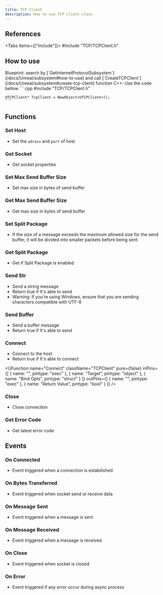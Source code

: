 ```yaml
---
title: TCP Client
description: How to use TCP client class
---
```



## References

<Tabs items={["Include"]}>
    <Tab value="Include">#include "TCP/TCPClient.h"</Tab>
</Tabs>

## How to use

<Steps>
  <Step>
    Blueprint: search by [`GetInternetProtocolSubsystem`](/docs/Unreal/subsystem#how-to-use) and call [`CreateTCPClient`](/docs/Unreal/subsystem#create-tcp-client) function
  </Step>
  <Step>
    C++: Use the code bellow
    ``` cpp
    #include "TCP/TCPClient.h"

    UTCPClient* TcpClient = NewObject<UTCPClient>();
    ```

  </Step>
</Steps>

## Functions

### Set Host

-   Set the `adress` and `port` of host
    <ImageZoom
        src="/img/client-side/tcp/sethost.png"
        alt="TCP client"
        width={169}
        height={164}
    />

### Get Socket

-   Get socket properties
    <ImageZoom
        src="/img/client-side/tcp/getsocket.png"
        alt="TCP client"
        width={130}
        height={75}
    />

### Set Max Send Buffer Size

-   Set max size in bytes of send buffer
    <ImageZoom
        src="/img/client-side/tcp/setmaxsendbuffer.png"
        alt="TCP client"
        width={213}
        height={134}
    />

### Get Max Send Buffer Size

-   Get max size in bytes of send buffer
    <ImageZoom
        src="/img/client-side/tcp/getmaxsendbuffer.png"
        alt="TCP client"
        width={228}
        height={76}
    />

### Set Split Package

-   If the size of a message exceeds the maximum allowed size for the send buffer, it will be divided into smaller packets before being sent.
    <ImageZoom
        src="/img/client-side/tcp/setsplitpackage.png"
        alt="TCP client"
        width={169}
        height={136}
    />

### Get Split Package

-   Get if Split Package is enabled
    <ImageZoom
        src="/img/client-side/tcp/getsplitpackage.png"
        alt="TCP client"
        width={228}
        height={76}
    />

### Send Str

-   Send a string message
-   Return true if It's able to send
-   Warning: If you’re using Windows, ensure that you are sending characters compatible with UTF-8
    <ImageZoom
        src="/img/client-side/tcp/sendstr.png"
        alt="TCP client"
        width={229}
        height={134}
    />

### Send Buffer

-   Send a buffer message
-   Return true if It's able to send
    <ImageZoom
        src="/img/client-side/tcp/sendbuffer.png"
        alt="TCP client"
        width={228}
        height={130}
    />

### Connect

-   Connect to the host
-   Return true if It's able to connect
    <ImageZoom
        src="/img/client-side/tcp/connect.png"
        alt="TCP client"
        width={227}
        height={104}
    />

<UFunction
  name="Connect"
  className="TCPClient"
  pure={false}
  inPins={[
    { name: "", pintype: "exec" },
    { name: "Target", pintype: "object" },
    { name: "Bind Opts", pintype: "struct" }
  ]}
  outPins={[
    { name: "", pintype: "exec" },
    { name: "Return Value", pintype: "bool" }
  ]}
/>

### Close

-   Close connection
    <ImageZoom
        src="/img/client-side/tcp/close.png"
        alt="TCP client"
        width={166}
        height={103}
    />

### Get Error Code

-   Get latest error code
    <ImageZoom
        src="/img/client-side/tcp/geterrorcode.png"
        alt="TCP client"
        width={227}
        height={76}
    />

## Events

### On Connected

-   Event triggered when a connection is estabilished
    <ImageZoom
        src="/img/client-side/tcp/onconnectedevent.png"
        alt="TCP client"
        width={225}
        height={186}
    />

### On Bytes Transferred

-   Event triggered when socket send or receive data
    <ImageZoom
        src="/img/client-side/tcp/onbytestransferedevent.png"
        alt="TCP client"
        width={258}
        height={238}
    />

### On Message Sent

-   Event triggered when a message is sent
    <ImageZoom
        src="/img/client-side/tcp/onmessagesentevent.png"
        alt="TCP client"
        width={246}
        height={212}
    />

### On Message Received

-   Event triggered when a message is received
    <ImageZoom
        src="/img/client-side/tcp/onmessagereceivedevent.png"
        alt="TCP client"
        width={272}
        height={212}
    />

### On Close

-   Event triggered when socket is closed
    <ImageZoom
        src="/img/client-side/tcp/oncloseevent.png"
        alt="TCP client"
        width={195}
        height={186}
    />

### On Error

-   Event triggered if any error occur during async process
    <ImageZoom
        src="/img/client-side/tcp/onerrorevent.png"
        alt="TCP client"
        width={192}
        height={212}
    />

